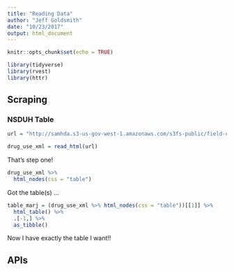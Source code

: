 ```yaml
---
title: "Reading Data"
author: "Jeff Goldsmith"
date: "10/23/2017"
output: html_document
---
```


```r
knitr::opts_chunk$set(echo = TRUE)

library(tidyverse)
library(rvest)
library(httr)
```

## Scraping

### NSDUH Table

```r
url = "http://samhda.s3-us-gov-west-1.amazonaws.com/s3fs-public/field-uploads/2k15StateFiles/NSDUHsaeShortTermCHG2015.htm"

drug_use_xml = read_html(url)
```

That's step one!

```r
drug_use_xml %>%
  html_nodes(css = "table")
```

Got the table(s) ...

```r
table_marj = (drug_use_xml %>% html_nodes(css = "table"))[[1]] %>%
  html_table() %>%
  .[-1,] %>% 
  as_tibble()
```

Now I have exactly the table I want!!





## APIs


